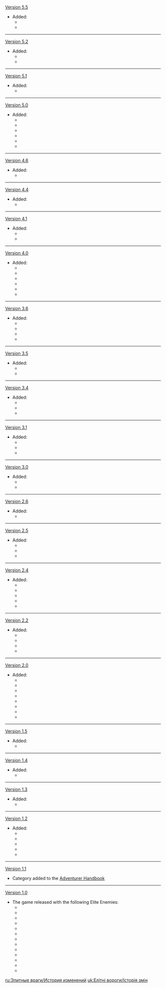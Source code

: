 {{Change History/Header}}
[[Version 5.5]]
* Added:
**{{Enemy|Thundering Wayob Manifestation}}
**{{Enemy|Furnace Shell Mountain Weasel}}
----
[[Version 5.2]]
* Added:
**{{Enemy|Burning-Aflame Wayob Manifestation}}
**{{Enemy|Biting-Cold Wayob Manifestation}}
----
[[Version 5.1]]
*Added: 
**{{Enemy|Tenebrous Mimiflora}}
----
[[Version 5.0]]
*Added:
**{{Enemy|Foliar-Swift Wayob Manifestation}}
**{{Enemy|Flow-Inverted Wayob Manifestation}}
**{{Enemy|Rock-Cavernous Wayob Manifestation}}
**{{Enemy|Eroding Avatar of Lava}}
**{{Enemy|Fluid Avatar of Lava}}
**{{Enemy|Secret Source Automaton: Hunter-Seeker}}
----
[[Version 4.6]]
*Added:
**{{Enemy|Praetorian Golem}}
----
[[Version 4.4]]
*Added:
**{{Enemy|Xuanwen Beast}}
----
[[Version 4.1]]
*Added:
**{{Enemy|Frost Operative}}
**{{Enemy|Wind Operative}}
----
[[Version 4.0]]
*Added:
**{{Enemy|Tainted Water-Splitting Phantasm}}
**{{Enemy|Tainted Water-Spouting Phantasm}}
**{{Enemy|Large Shatterstone Breacher Primus}}
**{{Enemy|Shatterstone Breacher Primus}}
**{{Enemy|Large Overgrown Breacher Primus}}
**{{Enemy|Overgrown Breacher Primus}}
----
[[Version 3.6]]
*Added:
**{{Enemy|Anemo Hilichurl Rogue}}
**{{Enemy|Hydro Hilichurl Rogue}}
**{{Enemy|Consecrated Fanged Beast}}
**{{Enemy|Consecrated Horned Crocodile}}
----
[[Version 3.5]]
*Added:
**{{Enemy|Abyss Herald: Frost Fall}}
**{{Enemy|Black Serpent Knight: Rockbreaker Ax}}
----
[[Version 3.4]]
*Added:
**{{Enemy|Consecrated Red Vulture}}
**{{Enemy|Consecrated Scorpion}}
**{{Enemy|Consecrated Flying Serpent}}
----
[[Version 3.1]]
*Added:
**{{Enemy|Primal Construct: Repulsor}}
**{{Enemy|Primal Construct: Reshaper}}
**{{Enemy|Primal Construct: Prospector}}
----
[[Version 3.0]] 
*Added:
**{{Enemy|Ruin Drake: Earthguard}}
**{{Enemy|Ruin Drake: Skywatch}}
----
[[Version 2.6]]
*Added:
**{{Enemy|Black Serpent Knight: Windcutter}}
----
[[Version 2.5]]
*Added:
**{{Enemy|Shadowy Husk: Defender}}
**{{Enemy|Shadowy Husk: Line Breaker}}
**{{Enemy|Shadowy Husk: Standard Bearer}}
----
[[Version 2.4]]
*Added:
**{{Enemy|Abyss Lector: Fathomless Flames}}
**{{Enemy|Bolteater Bathysmal Vishap Hatchling}}
**{{Enemy|Primordial Bathysmal Vishap}}
**{{Enemy|Primordial Bathysmal Vishap Hatchling}}
**{{Enemy|Rimebiter Bathysmal Vishap Hatchling}}
----
[[Version 2.2]]
*Added:
**{{Enemy|Rockfond Rifthound}}
**{{Enemy|Rockfond Rifthound Whelp}}
**{{Enemy|Thundercraven Rifthound}}
**{{Enemy|Thundercraven Rifthound Whelp}}
----
[[Version 2.0]]
*Added:
**{{Enemy|Crackling Axe Mitachurl}}
**{{Enemy|Thunderhelm Lawachurl}}
**{{Enemy|Electro Abyss Mage}} 
**{{Enemy|Ruin Cruiser}}
**{{Enemy|Ruin Defender}}
**{{Enemy|Ruin Destroyer}}
**{{Enemy|Ruin Scout}}
**{{Enemy|Mirror Maiden}}
----
[[Version 1.5]]
*Added:
**{{Enemy|Abyss Lector: Violet Lightning}}
----
[[Version 1.4]]
*Added:
**{{Enemy|Abyss Herald: Wicked Torrents}}
----
[[Version 1.3]]
*Added:
**{{Enemy|Geovishap}}
----
[[Version 1.2]]
* Added:
**{{Enemy|Ice Shieldwall Mitachurl}}
**{{Enemy|Frostarm Lawachurl}}
**{{Enemy|Fatui Cryo Cicin Mage}}
**{{Enemy|Ruin Grader}}
**{{Enemy|The Great Snowboar King}}
----
[[Version 1.1]]
*Category added to the [[Adventurer Handbook]]
----
[[Version 1.0]]  
* The game released with the following Elite Enemies:
**{{Enemy|Wooden Shieldwall Mitachurl}}
**{{Enemy|Rock Shieldwall Mitachurl}}
**{{Enemy|Blazing Axe Mitachurl}}
**{{Enemy|Stonehide Lawachurl}}
**{{Enemy|Hydro Abyss Mage}}
**{{Enemy|Cryo Abyss Mage}}
**{{Enemy|Pyro Abyss Mage}}
**{{Enemy|Fatui Electro Cicin Mage}}
**{{Enemy|Fatui Pyro Agent}}
**{{Enemy|Ruin Guard}}
**{{Enemy|Ruin Hunter}}
**{{Enemy|Eye of the Storm}}
**{{Enemy|Geovishap Hatchling}}
<noinclude>

[[ru:Элитные враги/История изменений]]
[[uk:Елітні вороги/Історія змін]]
</noinclude>